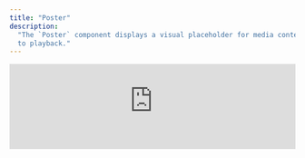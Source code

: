 ```yaml
---
title: "Poster"
description:
  "The `Poster` component displays a visual placeholder for media content prior
  to playback."
---
```


<iframe
  src="https://ui-kit-docs-embed.vercel.app/player/poster"
  height={550}
  width="100%"
  frameborder="0"
  allowfullscreen
  allow="autoplay"
  style={{
    borderRadius: 10,
  }}
/>

<Info>
  When used with Livepeer's playback info API, `getSrc` will automatically parse
  any available thumbnail images in the JSON response and pass them to `Poster`.
  The example above assumes that the playback info has a "Thumbnail (JPEG)"
  source.
</Info>

#### Features

- Displays a preview image as a placeholder before media playback starts
- Conditionally renders based on the availability of a thumbnail image

### Anatomy

Import the components and piece the parts together.

```tsx
import * as Player from "@livepeer/react/player";

function MediaPlayerComponent() {
  return (
    <Player.Root>
      <Player.PlayingIndicator>
        <Player.Poster />
      </Player.PlayingIndicator>
    </Player.Root>
  );
}
```

## Usage

### Props

`Poster` accepts all typical HTML `img` props.

#### `forceMount`

Ensures consistent presence in the DOM, aiding in the smooth application of
animations.

#### `src`

Specifies the URL for the poster image, allowing for a customized preview. If
not set, the component attempts to retrieve a poster from the media's context.

### Data Attributes

#### `data-livepeer-poster`

Identifies the poster component within the Player.

#### `data-visible`

Signifies if the poster is visible (`"true"`) or hidden (`"false"`), useful for
CSS-based animations.

